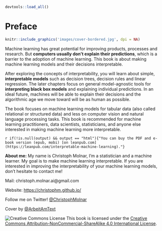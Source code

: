 ```r
devtools::load_all()
```


# Preface {-}
```r
knitr::include_graphics('images/cover-bordered.jpg', dpi = NA)
```

Machine learning has great potential for improving products, processes and research. 
But **computers usually don't explain their predictions**, which is a barrier to the adoption of machine learning. 
This book is about making machine learning models and their decisions interpretable.

After exploring the concepts of interpretability, you will learn about simple, **interpretable models** such as decision trees, decision rules and linear regression.
The later chapters focus on general model-agnostic tools for **interpreting black box models** and explaining individual predictions.
In an ideal future, machines will be able to explain their decisions and the algorithmic age we move toward will be as human as possible.

The book focuses on machine learning models for tabular data (also called relational or structured data) and less on computer vision and natural language processing tasks.
This book is recommended for machine learning practitioners, data scientists, statisticians, and anyone else interested in making machine learning more interpretable.

`r if(!is.null(output) && output == "html"){"You can buy the PDF and e-book version (epub, mobi) [on leanpub.com](https://leanpub.com/interpretable-machine-learning)."}`

**About me:** My name is Christoph Molnar, I'm a statistician and a machine learner.
My goal is to make machine learning interpretable.
If you are interested in improving the interpretability of your machine learning models, don't hesitate to contact me!

Mail: christoph.molnar.ai@gmail.com

Website: [https://christophm.github.io/](https://christophm.github.io/)

Follow me on Twitter! [\@ChristophMolnar](https://twitter.com/ChristophMolnar)

Cover by [\@ArbeitAmText](https://twitter.com/ArbeitAmText)


 ![Creative Commons License](images/by-nc-sa.png)
This book is licensed under the [Creative Commons Attribution-NonCommercial-ShareAlike 4.0 International License](http://creativecommons.org/licenses/by-nc-sa/4.0/).
